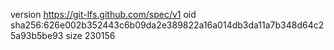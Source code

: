 version https://git-lfs.github.com/spec/v1
oid sha256:626e002b352443c6b09da2e389822a16a014db3da11a7b348d64c25a93b5be93
size 230156
